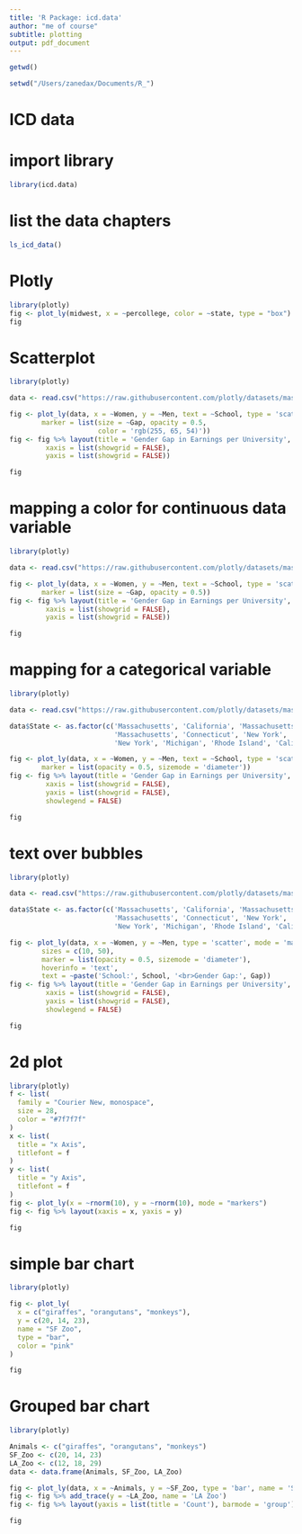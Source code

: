 ```yaml
---
title: 'R Package: icd.data'
author: "me of course"
subtitle: plotting
output: pdf_document
---
```

```r
getwd()
```
```r
setwd("/Users/zanedax/Documents/R_")
```
# ICD data

# import library
```r
library(icd.data)
```

# list the data chapters
```r
ls_icd_data()
```


# Plotly 
```r
library(plotly)
fig <- plot_ly(midwest, x = ~percollege, color = ~state, type = "box")
fig
```


# Scatterplot
```r
library(plotly)

data <- read.csv("https://raw.githubusercontent.com/plotly/datasets/master/school_earnings.csv")

fig <- plot_ly(data, x = ~Women, y = ~Men, text = ~School, type = 'scatter', mode = 'markers',
        marker = list(size = ~Gap, opacity = 0.5,
                      color = 'rgb(255, 65, 54)'))
fig <- fig %>% layout(title = 'Gender Gap in Earnings per University',
         xaxis = list(showgrid = FALSE),
         yaxis = list(showgrid = FALSE))

fig
```

# mapping a color for continuous data variable
```r
library(plotly)

data <- read.csv("https://raw.githubusercontent.com/plotly/datasets/master/school_earnings.csv")

fig <- plot_ly(data, x = ~Women, y = ~Men, text = ~School, type = 'scatter', mode = 'markers', color = ~Gap, colors = 'Reds',
        marker = list(size = ~Gap, opacity = 0.5))
fig <- fig %>% layout(title = 'Gender Gap in Earnings per University',
         xaxis = list(showgrid = FALSE),
         yaxis = list(showgrid = FALSE))

fig
```


# mapping for a categorical variable
```r
library(plotly)

data <- read.csv("https://raw.githubusercontent.com/plotly/datasets/master/school_earnings.csv")

data$State <- as.factor(c('Massachusetts', 'California', 'Massachusetts', 'Pennsylvania', 'New Jersey', 'Illinois', 'Washington DC',
                          'Massachusetts', 'Connecticut', 'New York', 'North Carolina', 'New Hampshire', 'New York', 'Indiana',
                          'New York', 'Michigan', 'Rhode Island', 'California', 'Georgia', 'California', 'California'))

fig <- plot_ly(data, x = ~Women, y = ~Men, text = ~School, type = 'scatter', mode = 'markers', size = ~Gap, color = '~State', colors = 'Paired',
        marker = list(opacity = 0.5, sizemode = 'diameter'))
fig <- fig %>% layout(title = 'Gender Gap in Earnings per University',
         xaxis = list(showgrid = FALSE),
         yaxis = list(showgrid = FALSE),
         showlegend = FALSE)

fig
```




# text over bubbles
```r
library(plotly)

data <- read.csv("https://raw.githubusercontent.com/plotly/datasets/master/school_earnings.csv")

data$State <- as.factor(c('Massachusetts', 'California', 'Massachusetts', 'Pennsylvania', 'New Jersey', 'Illinois', 'Washington DC',
                          'Massachusetts', 'Connecticut', 'New York', 'North Carolina', 'New Hampshire', 'New York', 'Indiana',
                          'New York', 'Michigan', 'Rhode Island', 'California', 'Georgia', 'California', 'California'))

fig <- plot_ly(data, x = ~Women, y = ~Men, type = 'scatter', mode = 'markers', size = ~Gap, color = ~State, colors = 'Paired',
        sizes = c(10, 50),
        marker = list(opacity = 0.5, sizemode = 'diameter'),
        hoverinfo = 'text',
        text = ~paste('School:', School, '<br>Gender Gap:', Gap))
fig <- fig %>% layout(title = 'Gender Gap in Earnings per University',
         xaxis = list(showgrid = FALSE),
         yaxis = list(showgrid = FALSE),
         showlegend = FALSE)

fig
```



# 2d plot
```r
library(plotly)
f <- list(
  family = "Courier New, monospace",
  size = 28,
  color = "#7f7f7f"
)
x <- list(
  title = "x Axis",
  titlefont = f
)
y <- list(
  title = "y Axis",
  titlefont = f
)
fig <- plot_ly(x = ~rnorm(10), y = ~rnorm(10), mode = "markers")
fig <- fig %>% layout(xaxis = x, yaxis = y)

fig
```


# simple bar chart
```r
library(plotly)

fig <- plot_ly(
  x = c("giraffes", "orangutans", "monkeys"),
  y = c(20, 14, 23),
  name = "SF Zoo",
  type = "bar",
  color = "pink"
)

fig
```


# Grouped bar chart
```r
library(plotly)

Animals <- c("giraffes", "orangutans", "monkeys")
SF_Zoo <- c(20, 14, 23)
LA_Zoo <- c(12, 18, 29)
data <- data.frame(Animals, SF_Zoo, LA_Zoo)

fig <- plot_ly(data, x = ~Animals, y = ~SF_Zoo, type = 'bar', name = 'SF Zoo')
fig <- fig %>% add_trace(y = ~LA_Zoo, name = 'LA Zoo')
fig <- fig %>% layout(yaxis = list(title = 'Count'), barmode = 'group')

fig
```

























